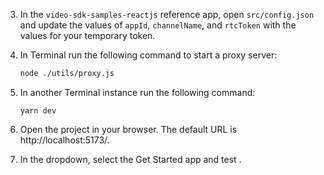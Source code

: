 <PlatformWrapper platform="react-js">

3. In the `video-sdk-samples-reactjs` reference app, open `src/config.json` and update the values of `appId`,
    `channelName`, and `rtcToken` with the values for your temporary token.

1. In Terminal run the following command to start a proxy server:

    ```bash
    node ./utils/proxy.js
    ```

1. In another Terminal instance run the following command:

    ```terminal
    yarn dev
    ```

1. Open the project in your browser. The default URL is http://localhost:5173/.

1. In the dropdown, select the Get Started app and test <Vpd k="PRODUCT" />.

</PlatformWrapper>